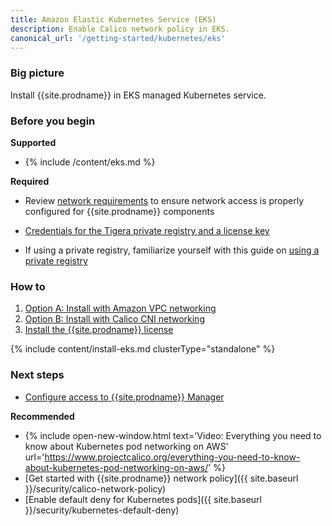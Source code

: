 ```yaml
---
title: Amazon Elastic Kubernetes Service (EKS)
description: Enable Calico network policy in EKS.
canonical_url: '/getting-started/kubernetes/eks'
---
```


### Big picture

Install {{site.prodname}} in EKS managed Kubernetes service.

### Before you begin

**Supported**
- {% include /content/eks.md %}

**Required**

- Review [network requirements]({{site.baseurl}}/getting-started/kubernetes/requirements#network-requirements) to ensure network access is properly configured for {{site.prodname}} components

- [Credentials for the Tigera private registry and a license key]({{site.baseurl}}/getting-started/calico-enterprise)

- If using a private registry, familiarize yourself with this guide on [using a private registry]({{site.baseurl}}/getting-started/private-registry)

### How to

1. [Option A: Install with Amazon VPC networking](#install-eks-with-amazon-vpc-networking)
1. [Option B: Install with Calico CNI networking](#install-eks-with-calico-networking)
1. [Install the {{site.prodname}} license](#install-the-calico-enterprise-license)

{% include content/install-eks.md clusterType="standalone" %}

### Next steps

- [Configure access to {{site.prodname}} Manager]({{site.baseurl}}/getting-started/cnx/access-the-manager)

**Recommended**
- {% include open-new-window.html text='Video: Everything you need to know about Kubernetes pod networking on AWS' url='https://www.projectcalico.org/everything-you-need-to-know-about-kubernetes-pod-networking-on-aws/' %}
- [Get started with {{site.prodname}} network policy]({{ site.baseurl }}/security/calico-network-policy)
- [Enable default deny for Kubernetes pods]({{ site.baseurl }}/security/kubernetes-default-deny)
